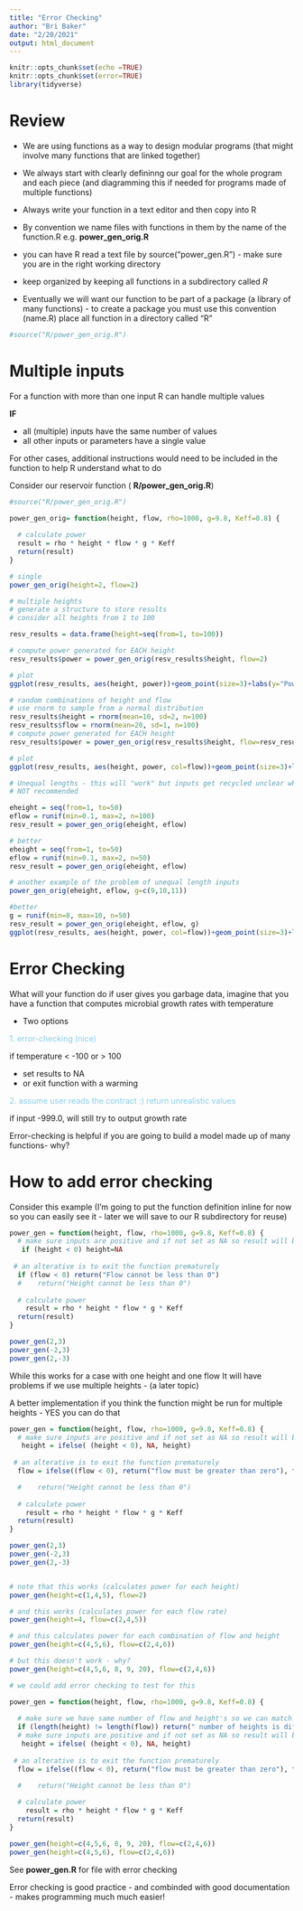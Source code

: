 ```yaml
---
title: "Error Checking"
author: "Bri Baker"
date: "2/20/2021"
output: html_document
---
```


```r
knitr::opts_chunk$set(echo =TRUE)
knitr::opts_chunk$set(error=TRUE)
library(tidyverse)
```



# Review

* We are using functions as a way to design modular programs (that might involve many functions that are linked together)

* We always start with clearly defininng our goal for the whole program and each piece (and diagramming this if needed for programs made of multiple functions)

* Always write your function in a text editor and then copy into R

* By convention we name files with functions in them by the name of the function.R
e.g. **power_gen_orig.R**

* you can have R read a text file by source(“power_gen.R”) - make sure you are in the right working directory

* keep organized by keeping all functions in a subdirectory called *R*

*  Eventually we will want our function to be part of a package (a library of many functions) - to create a package you must use this convention (name.R) place all function in a directory called “R”




```r

#source("R/power_gen_orig.R")
```


# Multiple inputs 

For a function with more than one input  R can handle multiple values


**IF** 

* all (multiple) inputs have the same number of values 
* all other inputs or parameters have a single value


For other cases, additional instructions would need to be included in the function to help R understand what to do


Consider our reservoir function  ( **R/power_gen_orig.R**)

```r

#source("R/power_gen_orig.R")

power_gen_orig= function(height, flow, rho=1000, g=9.8, Keff=0.8) {
  
  # calculate power
  result = rho * height * flow * g * Keff
  return(result)
}

# single
power_gen_orig(height=2, flow=2)

# multiple heights
# generate a structure to store results
# consider all heights from 1 to 100

resv_results = data.frame(height=seq(from=1, to=100))

# compute power generated for EACH height
resv_results$power = power_gen_orig(resv_results$height, flow=2)

# plot
ggplot(resv_results, aes(height, power))+geom_point(size=3)+labs(y="Power (KW)", x="Height (m)")

# random combinations of height and flow
# use rnorm to sample from a normal distribution
resv_results$height = rnorm(mean=10, sd=2, n=100)
resv_results$flow = rnorm(mean=20, sd=1, n=100)
# compute power generated for EACH height
resv_results$power = power_gen_orig(resv_results$height, flow=resv_results$flow)

# plot
ggplot(resv_results, aes(height, power, col=flow))+geom_point(size=3)+labs(y="Power (KW)", x="Height (m)")

# Unequal lengths - this will "work" but inputs get recycled unclear what is happening
# NOT recommended

eheight = seq(from=1, to=50)
eflow = runif(min=0.1, max=2, n=100)
resv_result = power_gen_orig(eheight, eflow)

# better
eheight = seq(from=1, to=50)
eflow = runif(min=0.1, max=2, n=50)
resv_result = power_gen_orig(eheight, eflow)

# another example of the problem of unequal length inputs
power_gen_orig(eheight, eflow, g=c(9,10,11))

#better
g = runif(min=8, max=10, n=50)
resv_result = power_gen_orig(eheight, eflow, g)
ggplot(resv_results, aes(height, power, col=flow))+geom_point(size=3)+labs(y="Power (KW)", x="Height (m)")


```

# Error Checking

What will your function do if user gives you garbage data, imagine that you have a function that computes microbial growth rates with temperature

* Two options

<span style="color:skyblue">
1. error-checking (nice)
</span>

 if temperature < -100 or > 100
 
*  set results to NA
*  or exit function with a warming
 
<span style="color:skyblue"> 
2. assume user reads the contract :) return unrealistic values
</span>

if input -999.0, will still try to output growth rate
 
 
 Error-checking is helpful if you are going to build a model made up of many functions- why?
 

# How to add error checking

Consider this example (I'm going to put the function definition inline for now so you can easily see it - later we will save to our R subdirectory for reuse)

```r

power_gen = function(height, flow, rho=1000, g=9.8, Keff=0.8) {
  # make sure inputs are positive and if not set as NA so result will be NA
   if (height < 0) height=NA
  
 # an alterative is to exit the function prematurely 
  if (flow < 0) return("Flow cannot be less than 0")
  #    return("Height cannot be less than 0")
      
  # calculate power
    result = rho * height * flow * g * Keff
  return(result)
}

power_gen(2,3)
power_gen(-2,3)
power_gen(2,-3)
```


While this works for a case with one height and one flow
It will have problems if we use multiple heights - (a later topic)

A better implementation if you think the function might be run for multiple heights - YES you can do that

```r

power_gen = function(height, flow, rho=1000, g=9.8, Keff=0.8) {
  # make sure inputs are positive and if not set as NA so result will be NA
   height = ifelse( (height < 0), NA, height)
  
 # an alterative is to exit the function prematurely 
  flow = ifelse((flow < 0), return("flow must be greater than zero"), flow)

  #    return("Height cannot be less than 0")
      
  # calculate power
    result = rho * height * flow * g * Keff
  return(result)
}

power_gen(2,3)
power_gen(-2,3)
power_gen(2,-3)


# note that this works (calculates power for each height)
power_gen(height=c(1,4,5), flow=2)

# and this works (calculates power for each flow rate)
power_gen(height=4, flow=c(2,4,5))

# and this calculates power for each combination of flow and height
power_gen(height=c(4,5,6), flow=c(2,4,6))

# but this doesn't work - why?
power_gen(height=c(4,5,6, 8, 9, 20), flow=c(2,4,6))

# we could add error checking to test for this

power_gen = function(height, flow, rho=1000, g=9.8, Keff=0.8) {
  
  # make sure we have same number of flow and height's so we can match them
  if (length(height) != length(flow)) return(" number of heights is different from number of flows")
  # make sure inputs are positive and if not set as NA so result will be NA
   height = ifelse( (height < 0), NA, height)
  
 # an alterative is to exit the function prematurely 
  flow = ifelse((flow < 0), return("flow must be greater than zero"), flow)

  #    return("Height cannot be less than 0")
      
  # calculate power
    result = rho * height * flow * g * Keff
  return(result)
}

power_gen(height=c(4,5,6, 8, 9, 20), flow=c(2,4,6))
power_gen(height=c(4,5,6), flow=c(2,4,6))
```

See **power_gen.R** for file with error checking

Error checking is good practice - and combinded with good documentation - makes programming much much easier!



